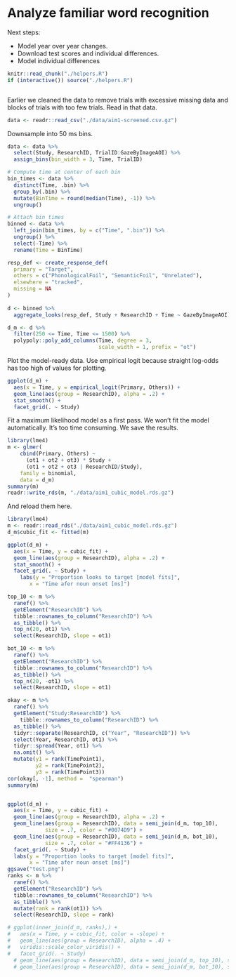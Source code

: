 # Analyze familiar word recognition

Next steps:

- Model year over year changes.
- Download test scores and individual differences. 
- Model individual differences

```r
knitr::read_chunk("./helpers.R")
if (interactive()) source("./helpers.R")
```

```r
```

Earlier we cleaned the data to remove trials with excessive missing data 
and blocks of trials with too few trials. Read in that data.

```r
data <- readr::read_csv("./data/aim1-screened.csv.gz")
```

Downsample into 50 ms bins.

```r
data <- data %>% 
  select(Study, ResearchID, TrialID:GazeByImageAOI) %>% 
  assign_bins(bin_width = 3, Time, TrialID)

# Compute time at center of each bin
bin_times <- data %>% 
  distinct(Time, .bin) %>% 
  group_by(.bin) %>% 
  mutate(BinTime = round(median(Time), -1)) %>% 
  ungroup()

# Attach bin times
binned <- data %>% 
  left_join(bin_times, by = c("Time", ".bin")) %>% 
  ungroup() %>% 
  select(-Time) %>% 
  rename(Time = BinTime) 

resp_def <- create_response_def(
  primary = "Target",
  others = c("PhonologicalFoil", "SemanticFoil", "Unrelated"),
  elsewhere = "tracked",
  missing = NA
)  
  
d <- binned %>% 
  aggregate_looks(resp_def, Study + ResearchID + Time ~ GazeByImageAOI)

d_m <- d %>% 
  filter(250 <= Time, Time <= 1500) %>% 
  polypoly::poly_add_columns(Time, degree = 3, 
                             scale_width = 1, prefix = "ot")
```

Plot the model-ready data. Use empirical logit because straight log-odds has too
high of values for plotting.

```r
ggplot(d_m) + 
  aes(x = Time, y = empirical_logit(Primary, Others)) + 
  geom_line(aes(group = ResearchID), alpha = .2) + 
  stat_smooth() +
  facet_grid(. ~ Study)
```

Fit a maximum likelihood model as a first pass. We won't fit the model
automatically. It's too time consuming. We save the results.

```r
library(lme4)
m <- glmer(
    cbind(Primary, Others) ~
      (ot1 + ot2 + ot3) * Study +
      (ot1 + ot2 + ot3 | ResearchID/Study),
    family = binomial,
    data = d_m)
summary(m)
readr::write_rds(m, "./data/aim1_cubic_model.rds.gz")
```

And reload them here.

```r
library(lme4)
m <- readr::read_rds("./data/aim1_cubic_model.rds.gz")
d_m$cubic_fit <- fitted(m)

ggplot(d_m) + 
  aes(x = Time, y = cubic_fit) + 
  geom_line(aes(group = ResearchID), alpha = .2) + 
  stat_smooth() +
  facet_grid(. ~ Study) + 
    labs(y = "Proportion looks to target [model fits]", 
       x = "Time afer noun onset [ms]")

top_10 <- m %>% 
  ranef() %>% 
  getElement("ResearchID") %>% 
  tibble::rownames_to_column("ResearchID") %>% 
  as_tibble() %>% 
  top_n(20, ot1) %>% 
  select(ResearchID, slope = ot1)

bot_10 <- m %>% 
  ranef() %>% 
  getElement("ResearchID") %>% 
  tibble::rownames_to_column("ResearchID") %>% 
  as_tibble() %>% 
  top_n(20, -ot1) %>% 
  select(ResearchID, slope = ot1)

okay <- m %>% 
  ranef() %>% 
  getElement("Study:ResearchID") %>% 
    tibble::rownames_to_column("ResearchID") %>% 
  as_tibble() %>% 
  tidyr::separate(ResearchID, c("Year", "ResearchID")) %>% 
  select(Year, ResearchID, ot1) %>% 
  tidyr::spread(Year, ot1) %>% 
  na.omit() %>% 
  mutate(y1 = rank(TimePoint1), 
         y2 = rank(TimePoint2), 
         y3 = rank(TimePoint3))
cor(okay[, -1], method =  "spearman")
summary(m)


ggplot(d_m) + 
  aes(x = Time, y = cubic_fit) + 
  geom_line(aes(group = ResearchID), alpha = .2) +
  geom_line(aes(group = ResearchID), data = semi_join(d_m, top_10), 
            size = .7, color = "#0074D9") + 
  geom_line(aes(group = ResearchID), data = semi_join(d_m, bot_10), 
            size = .7, color = "#FF4136") + 
  facet_grid(. ~ Study) + 
  labs(y = "Proportion looks to target [model fits]", 
       x = "Time afer noun onset [ms]")
ggsave("test.png")
ranks <- m %>% 
  ranef() %>% 
  getElement("ResearchID") %>% 
  tibble::rownames_to_column("ResearchID") %>% 
  as_tibble() %>% 
  mutate(rank = rank(ot1)) %>% 
  select(ResearchID, slope = rank)

# ggplot(inner_join(d_m, ranks),) + 
#   aes(x = Time, y = cubic_fit, color = -slope) + 
#   geom_line(aes(group = ResearchID), alpha = .4) +
#   viridis::scale_color_viridis() + 
#   facet_grid(. ~ Study)
  # geom_line(aes(group = ResearchID), data = semi_join(d_m, top_10), size = 1, color = "blue") + 
  # geom_line(aes(group = ResearchID), data = semi_join(d_m, bot_10), size = 1, color = "red") +
```


